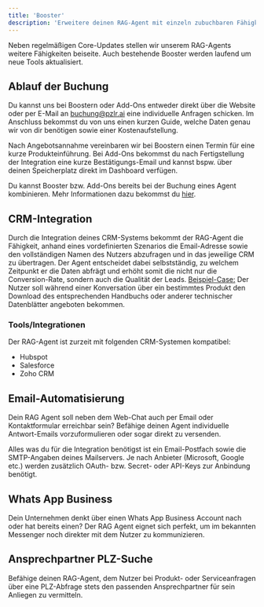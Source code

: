 ```yaml
---
title: 'Booster'
description: 'Erweitere deinen RAG-Agent mit einzeln zubuchbaren Fähigkeiten.'
---
```


Neben regelmäßigen Core-Updates stellen wir unserem RAG-Agents weitere Fähigkeiten beiseite. Auch bestehende Booster werden laufend um neue Tools aktualisiert.

## Ablauf der Buchung

Du kannst uns bei Boostern oder Add-Ons entweder direkt über die Website oder per E-Mail an <a href="mailto:buchung@pzlr.ai">buchung@pzlr.ai</a> eine individuelle Anfragen schicken. Im Anschluss bekommst du von uns einen kurzen Guide, welche Daten genau wir von dir benötigen sowie einer Kostenaufstellung. 

Nach Angebotsannahme vereinbaren wir bei Boostern einen Termin für eine kurze Produkteinführung. Bei Add-Ons bekommst du nach Fertigstellung der Integration eine kurze Bestätigungs-Email und kannst bspw. über deinen Speicherplatz direkt im Dashboard verfügen.

<Tip>Du kannst Booster bzw. Add-Ons bereits bei der Buchung eines Agent kombinieren. Mehr Informationen dazu bekommst du [hier](https://docs.pzlr.ai/ersteschritte/agentbuchen).</Tip>

## CRM-Integration

Durch die Integration deines CRM-Systems bekommt der RAG-Agent die Fähigkeit, anhand eines vordefinierten Szenarios die Email-Adresse sowie den vollständigen Namen des Nutzers abzufragen und in das jeweilige CRM zu übertragen. Der Agent entscheidet dabei selbstständig, zu welchem Zeitpunkt er die Daten abfrägt und erhöht somit die nicht nur die Conversion-Rate, sondern auch die Qualität der Leads.
<Tip><u>Beispiel-Case:</u> Der Nutzer soll während einer Konversation über ein bestimmtes Produkt den Download des entsprechenden Handbuchs oder anderer technischer Datenblätter angeboten bekommen.</Tip>

### Tools/Integrationen

Der RAG-Agent ist zurzeit mit folgenden CRM-Systemen kompatibel:
- Hubspot
- Salesforce
- Zoho CRM

## Email-Automatisierung

Dein RAG Agent soll neben dem Web-Chat auch per Email oder Kontaktformular erreichbar sein? Befähige deinen Agent individuelle Antwort-Emails vorzuformulieren oder sogar direkt zu versenden.

Alles was du für die Integration benötigst ist ein Email-Postfach sowie die SMTP-Angaben deines Mailservers. Je nach Anbieter (Microsoft, Google etc.) werden zusätzlich OAuth- bzw. Secret- oder API-Keys zur Anbindung benötigt.

## Whats App Business

Dein Unternehmen denkt über einen Whats App Business Account nach oder hat bereits einen? Der RAG Agent eignet sich perfekt, um im bekannten Messenger noch direkter mit dem Nutzer zu kommunizieren.

## Ansprechpartner PLZ-Suche

Befähige deinen RAG-Agent, dem Nutzer bei Produkt- oder Serviceanfragen über eine PLZ-Abfrage stets den passenden Ansprechpartner für sein Anliegen zu vermitteln.



